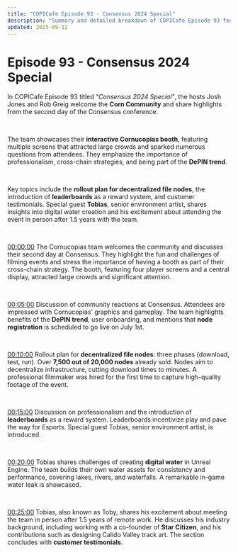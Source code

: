 ```yaml
---
title: "COPICafe Episode 93 - Consensus 2024 Special"
description: "Summary and detailed breakdown of COPICafe Episode 93 featuring Consensus conference highlights, cross-chain strategy, decentralized nodes rollout, leaderboards, and guest insights from Tobias."
updated: 2025-09-12
---
```


# Episode 93 - <span className="text-orange-500">Consensus 2024 Special</span>  

In COPICafe Episode 93 titled *"Consensus 2024 Special"*, the hosts Josh Jones and Rob Greig welcome the **Corn Community** and share highlights from the second day of the Consensus conference.  

</br>  

The team showcases their **interactive Cornucopias booth**, featuring multiple screens that attracted large crowds and sparked numerous questions from attendees. They emphasize the importance of professionalism, cross-chain strategies, and being part of the **DePIN trend**.  

</br>  

Key topics include the **rollout plan for decentralized file nodes**, the introduction of **leaderboards** as a reward system, and customer testimonials. Special guest **Tobias**, senior environment artist, shares insights into digital water creation and his excitement about attending the event in person after 1.5 years with the team.  

</br>  

[00:00:00](https://youtube.com/watch?v=Sf6eLWPQjbs&t=0) The Cornucopias team welcomes the community and discusses their second day at Consensus. They highlight the fun and challenges of filming events and stress the importance of having a booth as part of their cross-chain strategy. The booth, featuring four player screens and a central display, attracted large crowds and significant attention.  

</br>  

[00:05:00](https://youtube.com/watch?v=Sf6eLWPQjbs&t=300) Discussion of community reactions at Consensus. Attendees are impressed with Cornucopias’ graphics and gameplay. The team highlights benefits of the **DePIN trend**, user onboarding, and mentions that **node registration** is scheduled to go live on July 1st.  

</br>  

[00:10:00](https://youtube.com/watch?v=Sf6eLWPQjbs&t=600) Rollout plan for **decentralized file nodes**: three phases (download, test, run). Over **7,500 out of 20,000 nodes** already sold. Nodes aim to decentralize infrastructure, cutting download times to minutes. A professional filmmaker was hired for the first time to capture high-quality footage of the event.  

</br>  

[00:15:00](https://youtube.com/watch?v=Sf6eLWPQjbs&t=900) Discussion on professionalism and the introduction of **leaderboards** as a reward system. Leaderboards incentivize play and pave the way for Esports. Special guest Tobias, senior environment artist, is introduced.  

</br>  

[00:20:00](https://youtube.com/watch?v=Sf6eLWPQjbs&t=1200) Tobias shares challenges of creating **digital water** in Unreal Engine. The team builds their own water assets for consistency and performance, covering lakes, rivers, and waterfalls. A remarkable in-game water leak is showcased.  

</br>  

[00:25:00](https://youtube.com/watch?v=Sf6eLWPQjbs&t=1500) Tobias, also known as Toby, shares his excitement about meeting the team in person after 1.5 years of remote work. He discusses his industry background, including working with a co-founder of **Star Citizen**, and his contributions such as designing Calido Valley track art. The section concludes with **customer testimonials**.  
